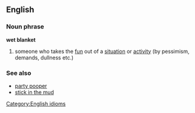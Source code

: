 ==English==

===Noun phrase===
[[Category:English idioms]]
'''wet blanket'''
#someone who takes the [[fun]] out of a [[situation]] or [[activity]] (by pessimism, demands, dullness etc.)
===See also===
*[[party pooper]]
*[[stick in the mud]]